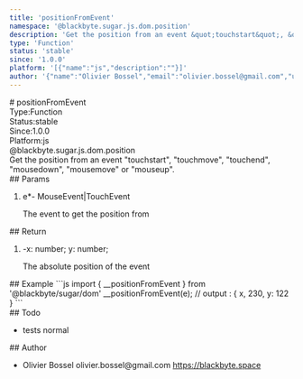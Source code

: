 ```yaml
---
title: 'positionFromEvent'
namespace: '@blackbyte.sugar.js.dom.position'
description: 'Get the position from an event &quot;touchstart&quot;, &quot;touchmove&quot;, &quot;touchend&quot;, &quot;mousedown&quot;, &quot;mousemove&quot; or &quot;mouseup&quot;.'
type: 'Function'
status: 'stable'
since: '1.0.0'
platform: '[{"name":"js","description":""}]'
author: '{"name":"Olivier Bossel","email":"olivier.bossel@gmail.com","url":"https://blackbyte.space"}'
---
```


<div class="docmap-mdx">
# positionFromEvent
<div class="_metas">
<div class="_type"><span class="_type-label">Type:</span><span class="_type-value">Function</span></div>
<div class="_status"><span class="_status-label">Status:</span><span class="_status-value -stable">stable</span></div>
<div class="_since"><span class="_since-label">Since:</span><span class="_since-value">1.0.0</span></div>
<div class="_platform"><span class="_platform-label">Platform:</span><span class="_platform-value -js">js</span></div>
</div>
<div class="_namespace">@blackbyte.sugar.js.dom.position</div>
<div class="_description typo-lead typo-format">
Get the position from an event &quot;touchstart&quot;, &quot;touchmove&quot;, &quot;touchend&quot;, &quot;mousedown&quot;, &quot;mousemove&quot; or &quot;mouseup&quot;.
</div>
<div class="_params">
## Params
<ol class="_list">
<li class="_item">
<span class="_name">e<span class="_required">*</span></span><span class="_default">-</span> <span class="_type">MouseEvent&vert;TouchEvent</span>
<p class="_description">The event to get the position from</p>
</li>
</ol>
</div>
<div class="_return">
## Return
<ol class="_list">
<li class="_item">
<span class="_default">-</span><span class="_type">x&colon; number&semi; y&colon; number&semi;</span>
<p class="_description">The absolute position of the event</p>
</li>
</ol>
</div>
<div class="_examples">
## Example
```js
import { __positionFromEvent } from '@blackbyte/sugar/dom'
__positionFromEvent(e);
// output : { x, 230, y: 122 }
```
</div>
<div class="_todo">
## Todo
<ul class="_list">
<li class="_item">
<span class="_description">tests</span>
<span class="_priority -normal">normal</span>
</li>
</ul>
</div>
<div class="_author">
## Author
<ul class="_list">
<li class="_item">
<span class="_name">Olivier Bossel</span>
<span class="_email">olivier.bossel@gmail.com</span>
<a href="https://blackbyte.space" target="_blank" class="_url">https://blackbyte.space</a>
</li>
</ul>
</div>
</div>
